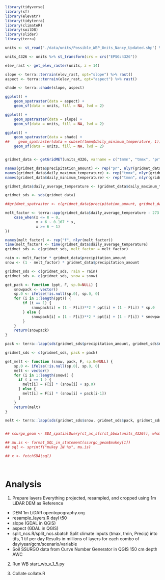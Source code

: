```r
library(tidyverse)
library(sf)
library(elevatr)
library(tidyterra)
library(climateR)
library(soilDB)
library(slider)
library(terra)

units <- st_read("./data/units/Possible_WBP_Units_Nancy_Updated.shp") %>% st_cast("MULTIPOLYGON")

units_4326 <- units %>% st_transform(crs = crs("EPSG:4326"))

elev_rast <- get_elev_raster(units, z = 14)

slope <- terra::terrain(elev_rast, opt="slope") %>% rast()
aspect <- terra::terrain(elev_rast, opt="aspect") %>% rast()

shade <- terra::shade(slope, aspect)

ggplot() +
    geom_spatraster(data = aspect) +
    geom_sf(data = units, fill = NA, lwd = 2)

ggplot() +
    geom_spatraster(data = slope) +
    geom_sf(data = units, fill = NA, lwd = 2)

ggplot() +
    geom_spatraster(data = shade) +
##    geom_spatraster(data = subset(tmmn$daily_minimum_temperature, 1)) +
    geom_sf(data = units, fill = NA, lwd = 2)


gridmet_data <- getGridMET(units_4326, varname = c("tmmn", "tmmx", "pr"), startDate = "1980-01-01", endDate = "2022-12-31")

names(gridmet_data$precipitation_amount) <- rep("pr", nlyr(gridmet_data$precipitation_amount))
names(gridmet_data$daily_maximum_temperature) <- rep("tmmx", nlyr(gridmet_data$daily_maximum_temperature))
names(gridmet_data$daily_minimum_temperature) <- rep("tmmn", nlyr(gridmet_data$daily_minimum_temperature))

gridmet_data$daily_average_temperature <- (gridmet_data$daily_maximum_temperature + gridmet_data$daily_minimum_temperature) / 2

gridmet_sds <- sds(gridmet_data)

##gridmet_spatraster <- c(gridmet_data$precipitation_amount, gridmet_data$daily_maximum_temperature, gridmet_data$daily_minimum_temperature)

melt_factor <- terra::app(gridmet_data$daily_average_temperature - 273.15, function (x) {
    case_when(x <= 0 ~ 0,
              x < 6 ~ 0.167 * x,
              x >= 6 ~ 1)
})

names(melt_factor) <- rep("f", nlyr(melt_factor))
time(melt_factor) <- time(gridmet_data$daily_average_temperature)
gridmet_sds <- c(gridmet_sds, melt_factor = melt_factor)

rain <- melt_factor * gridmet_data$precipitation_amount
snow <- (1 - melt_factor) * gridmet_data$precipitation_amount

gridmet_sds <- c(gridmet_sds, rain = rain)
gridmet_sds <- c(gridmet_sds, snow = snow)

get_pack <- function (ppt, F, sp.0=NULL) {
    snowpack <- vector()
    sp.0 <- ifelse(!is.null(sp.0), sp.0, 0)
    for (i in 1:length(ppt)) {
        if (i == 1) {
            snowpack[i] = (1 - F[i])**2 * ppt[i] + (1 - F[i]) * sp.0
        } else {
            snowpack[i] = (1 - F[i])**2 * ppt[i] + (1 - F[i]) * snowpack[i - 1]
        }
    }
    return(snowpack)
}

pack <- terra::lapp(sds(gridmet_sds$precipitation_amount, gridmet_sds$melt_factor), fun = get_pack)

gridmet_sds <- c(gridmet_sds, pack = pack)

get_melt <- function (snow, pack, F, sp.0=NULL) {
    sp.0 <- ifelse(!is.null(sp.0), sp.0, 0)
    melt <- vector()
    for (i in 1:length(snow)) {
      if ( i == 1 ) {
        melt[i] = F[i] * (snow[i] + sp.0)
      } else {
        melt[i] = F[i] * (snow[i] + pack[i-1])
      }
    }
    return(melt)
}

melt <- terra::lapp(sds(gridmet_sds$snow, gridmet_sds$pack, gridmet_sds$melt_factor), fun = get_melt)


## ssurgo_geom <- SDA_spatialQuery(st_as_sfc(st_bbox(units_4326)), what = "mupolygon", db = "SSURGO", geomIntersection = TRUE)

## mu.is <- format_SQL_in_statement(ssurgo_geom$mukey[1])
## sql <- sprintf("mukey IN %s", mu.is)

## x <- fetchSDA(sql)




```


# Analysis
1. Prepare layers
Everything projected, resampled, and cropped using 1m LiDAR DEM as Reference
- DEM
1m LiDAR opentopography.org
- resample_layers.R
	dayl
	t50
- slope (GDAL in QGIS)
- aspect (GDAL in QGIS)
- split_ncs.R/split_ncs.sbatch
  Split climate inputs (tmax, tmin, Precip) into tifs, 1 tif per day
  Results in millions of layers for each combo of day/year/gcm/scenario/variable
- Soil
SSURGO data from Curve Number Generator in QGIS
150 cm depth AWC

2. Run WB
start_wb_v_1_5.py

3. Collate
collate.R
